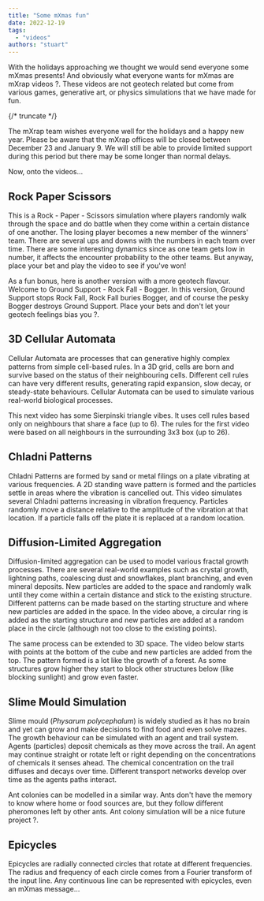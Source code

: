 ```yaml
---
title: "Some mXmas fun"
date: 2022-12-19
tags:
  - "videos"
authors: "stuart"
---
```



With the holidays approaching we thought we would send everyone some mXmas presents! And obviously what everyone wants for mXmas are mXrap videos ?. These videos are not geotech related but come from various games, generative art, or physics simulations that we have made for fun.

{/* truncate */}

The mXrap team wishes everyone well for the holidays and a happy new year. Please be aware that the mXrap offices will be closed between December 23 and January 9. We will still be able to provide limited support during this period but there may be some longer than normal delays.

Now, onto the videos…

## Rock Paper Scissors

This is a Rock - Paper - Scissors simulation where players randomly walk through the space and do battle when they come within a certain distance of one another. The losing player becomes a new member of the winners' team. There are several ups and downs with the numbers in each team over time. There are some interesting dynamics since as one team gets low in number, it affects the encounter probability to the other teams. But anyway, place your bet and play the video to see if you've won!

<ReactPlayer controls src="https://vimeo.com/video/782714400" />

As a fun bonus, here is another version with a more geotech flavour. Welcome to Ground Support - Rock Fall - Bogger. In this version, Ground Support stops Rock Fall, Rock Fall buries Bogger, and of course the pesky Bogger destroys Ground Support. Place your bets and don't let your geotech feelings bias you ?.

<ReactPlayer controls src="https://vimeo.com/video/782714705" />

## 3D Cellular Automata

<ReactPlayer controls src="https://vimeo.com/video/782713264" />

Cellular Automata are processes that can generative highly complex patterns from simple cell-based rules. In a 3D grid, cells are born and survive based on the status of their neighbouring cells. Different cell rules can have very different results, generating rapid expansion, slow decay, or steady-state behaviours. Cellular Automata can be used to simulate various real-world biological processes.

This next video has some Sierpinski triangle vibes. It uses cell rules based only on neighbours that share a face (up to 6). The rules for the first video were based on all neighbours in the surrounding 3x3 box (up to 26).

<ReactPlayer controls src="https://vimeo.com/video/782713458" />

## Chladni Patterns

<ReactPlayer controls src="https://vimeo.com/video/782713523" />

Chladni Patterns are formed by sand or metal filings on a plate vibrating at various frequencies. A 2D standing wave pattern is formed and the particles settle in areas where the vibration is cancelled out. This video simulates several Chladni patterns increasing in vibration frequency. Particles randomly move a distance relative to the amplitude of the vibration at that location. If a particle falls off the plate it is replaced at a random location.

## Diffusion-Limited Aggregation

<ReactPlayer controls url="vimeo.com/video/782713862" />

Diffusion-limited aggregation can be used to model various fractal growth processes. There are several real-world examples such as crystal growth, lightning paths, coalescing dust and snowflakes, plant branching, and even mineral deposits. New particles are added to the space and randomly walk until they come within a certain distance and stick to the existing structure. Different patterns can be made based on the starting structure and where new particles are added in the space. In the video above, a circular ring is added as the starting structure and new particles are added at a random place in the circle (although not too close to the existing points).

The same process can be extended to 3D space. The video below starts with points at the bottom of the cube and new particles are added from the top. The pattern formed is a lot like the growth of a forest. As some structures grow higher they start to block other structures below (like blocking sunlight) and grow even faster.

<ReactPlayer controls url="vimeo.com/video/782714008" />

## Slime Mould Simulation

<ReactPlayer controls url="vimeo.com/video/782714219" />

Slime mould (_Physarum polycephalum_) is widely studied as it has no brain and yet can grow and make decisions to find food and even solve mazes. The growth behaviour can be simulated with an agent and trail system. Agents (particles) deposit chemicals as they move across the trail. An agent may continue straight or rotate left or right depending on the concentrations of chemicals it senses ahead. The chemical concentration on the trail diffuses and decays over time. Different transport networks develop over time as the agents paths interact.

Ant colonies can be modelled in a similar way. Ants don't have the memory to know where home or food sources are, but they follow different pheromones left by other ants. Ant colony simulation will be a nice future project ?.

## Epicycles

<ReactPlayer controls src="https://vimeo.com/video/782712202" />

Epicycles are radially connected circles that rotate at different frequencies. The radius and frequency of each circle comes from a Fourier transform of the input line. Any continuous line can be represented with epicycles, even an mXmas message…

<ReactPlayer controls src="https://vimeo.com/video/782713070" />
